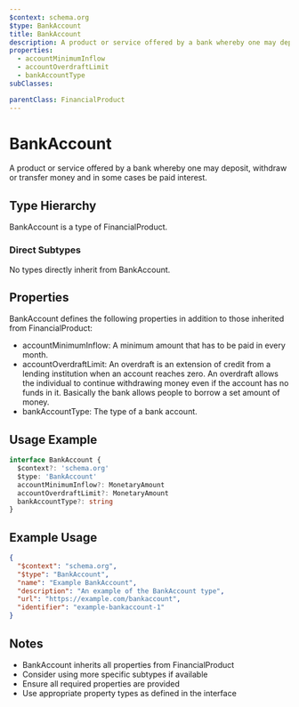 ```yaml
---
$context: schema.org
$type: BankAccount
title: BankAccount
description: A product or service offered by a bank whereby one may deposit, withdraw or transfer money and in some cases be paid interest.
properties:
  - accountMinimumInflow
  - accountOverdraftLimit
  - bankAccountType
subClasses:

parentClass: FinancialProduct
---
```


# BankAccount

A product or service offered by a bank whereby one may deposit, withdraw or transfer money and in some cases be paid interest.

## Type Hierarchy

BankAccount is a type of FinancialProduct.

### Direct Subtypes

No types directly inherit from BankAccount.

## Properties

BankAccount defines the following properties in addition to those inherited from FinancialProduct:

- accountMinimumInflow: A minimum amount that has to be paid in every month.
- accountOverdraftLimit: An overdraft is an extension of credit from a lending institution when an account reaches zero. An overdraft allows the individual to continue withdrawing money even if the account has no funds in it. Basically the bank allows people to borrow a set amount of money.
- bankAccountType: The type of a bank account.

## Usage Example

```typescript
interface BankAccount {
  $context?: 'schema.org'
  $type: 'BankAccount'
  accountMinimumInflow?: MonetaryAmount
  accountOverdraftLimit?: MonetaryAmount
  bankAccountType?: string
}
```

## Example Usage

```json
{
  "$context": "schema.org",
  "$type": "BankAccount",
  "name": "Example BankAccount",
  "description": "An example of the BankAccount type",
  "url": "https://example.com/bankaccount",
  "identifier": "example-bankaccount-1"
}
```

## Notes

- BankAccount inherits all properties from FinancialProduct
- Consider using more specific subtypes if available
- Ensure all required properties are provided
- Use appropriate property types as defined in the interface
